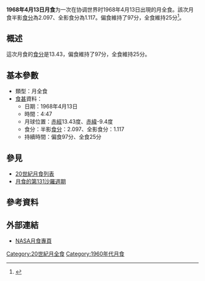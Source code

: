 {{Notability|time=2022-05-10T08:27:05+00:00}}
{{Infobox lunar eclipse
| date        = 1968年4月13日
| time        = 4:47
| nature     = 月全食
| saros       = 131
| gamma           = -0.417
| magnitude      = 半影食分：2.097<br/>全影食分：1.117
| par_duration   = 97分
| tot_duration    = 25分
| chart               = Lunar eclipse chart close-1968Apr13.png
}}
'''1968年4月13日月食'''为一次在协调世界时1968年4月13日出現的月全食。該次月食半影[[食分|食分]]為2.097、全影食分為1.117。偏食維持了97分，全食維持25分<ref name="nasa_catalog_list">{{cite web|url=http://eclipse.gsfc.nasa.gov/LEcat/LE1901-2000.html|title=Lunar Eclipses: 1901 to 2000|language=en|publisher=[[NASA|NASA]]|archiveurl=https://web.archive.org/web/20080331031357/http://eclipse.gsfc.nasa.gov/LEcat/LE1901-2000.html|archivedate=2008-03-31|deadurl=yes|accessdate=2016-09-10}}</ref>。

== 概述 ==
這次月食的[[食分|食分]]是13.43，偏食維持了97分，全食維持25分。

== 基本參數 ==
{{NoteUTC}}
* 類型：月全食
*[[食甚|食甚]]資料：
** 日期：1968年4月13日
** 時間：4:47
** 月球位置：[[赤經|赤經]]13.43度、[[赤緯|赤緯]]-9.4度
** 食分：半影[[食分|食分]]：2.097、全影食分：1.117
** 持續時間：偏食97分、全食25分

== 參見 ==
{{portal box|天文學}}
* [[20世紀月食列表|20世紀月食列表]]
* [[月食的第131沙羅週期|月食的第131沙羅週期]]

== 參考資料 ==
{{reflist}}

== 外部連結 ==
* [http://eclipse.gsfc.nasa.gov/lunar.html NASA月食專頁]{{Wayback|url=http://eclipse.gsfc.nasa.gov/lunar.html |date=20181231235927 }}{{en icon}}
{{Lunar-eclipse-stub}}
{{月食}}

[[Category:20世紀月全食|Category:20世紀月全食]]
[[Category:1960年代月食|Category:1960年代月食]]